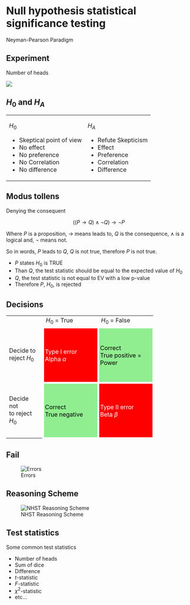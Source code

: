 # Null hypothesis statistical significance testing

Neyman-Pearson Paradigm

## Experiment

<div>
Number of heads

![](QR_heads.png)

</div>

## $H_0$ and $H_A$

<table style="width:100%; border: none;">
  
<tr><td>

$H_0$

* Skeptical point of view
* No effect
* No preference
* No Correlation
* No difference

</td><td>

$H_A$

* Refute Skepticism
* Effect
* Preference
* Correlation
* Difference

</td></tr></table>

## Modus tollens

Denying the consequent

$$((P\rightarrow{Q})\land\neg{Q})\rightarrow\neg{P}$$

Where $P$ is a proposition, $\rightarrow$ means leads to, $Q$ is the consequence, $\land$ is a logical and, $\neg$ means not. 

So in words, $P$ leads to $Q$, $Q$ is not true, therefore $P$ is not true.

* $P$ states $H_0$ is TRUE
* Than $Q$, the test statistic should be equal to the expected value of $H_0$
* $Q$, the test statistic is not equal to EV with a low p-value
* Therefore $P$, $H_0$, is rejected

## Decisions

<table style="border: none;">
  <col width="100px">
  <col width="150px">
  <col width="150px">
<tr><td></td style="width: 300px;"><td>$H_0$ = True</td style="width: 300px;"><td>$H_0$ = False</td></tr>
<tr height="150px">
<td>Decide to<br>reject $H_0$</td>
<td style = "border: 5px solid white; padding: 3px; color: white; background-color: red;">Type I error <br>Alpha $\alpha$ </td>
<td style = "border: 5px solid white; padding: 3px; color: black; background-color: lightgreen;">Correct <br>True positive = Power</td>
</tr>
<tr height="150px">
<td>Decide not<br>to reject $H_0$</td>   
<td style = "border: 5px solid white; padding: 3px; color: black; background-color: lightgreen;">Correct <br> True negative</td>
<td style = "border: 5px solid white; padding: 3px; color: white; background-color: red;">Type II error <br>Beta $\beta$ </td>
</tr>
</table>

## Fail

![Errors](Type-1-and-2-error.jpg)

## Reasoning Scheme

![NHST Reasoning Scheme](https://www.rationaleonline.com/map/ycqv69/screenshot/540x405/)

## Test statistics

Some common test statistics

* Number of heads
* Sum of dice
* Difference
* $t$-statistic
* $F$-statistic
* $\chi^2$-statistic
* etc...
